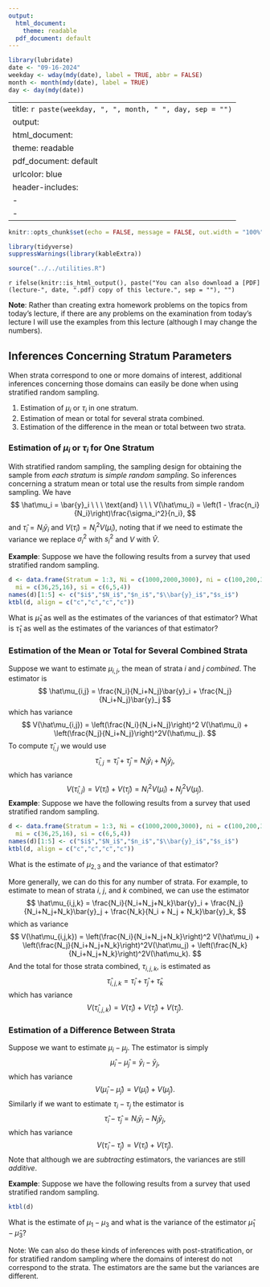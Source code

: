 ---
output:
  html_document: 
    theme: readable
  pdf_document: default
---

```{r, echo = FALSE, message = FALSE}
library(lubridate)
date <- "09-16-2024"
weekday <- wday(mdy(date), label = TRUE, abbr = FALSE)
month <- month(mdy(date), label = TRUE)
day <- day(mdy(date))
```

---
title: `r paste(weekday, ", ", month, " ", day, sep = "")`
output:
  html_document: 
    theme: readable
  pdf_document: default
urlcolor: blue
header-includes:
  - \usepackage{float}
  - \usepackage{booktabs}
---

```{r setup, include = FALSE}
knitr::opts_chunk$set(echo = FALSE, message = FALSE, out.width = "100%", fig.align = "center", cache = FALSE, dev = ifelse(knitr::is_html_output(), "png", "pdf"))
```

```{r packages}
library(tidyverse)
suppressWarnings(library(kableExtra))
```

```{r utilities}
source("../../utilities.R")
```

`r ifelse(knitr::is_html_output(), paste("You can also download a [PDF](lecture-", date, ".pdf) copy of this lecture.", sep = ""), "")`


**Note**: Rather than creating extra homework problems on the topics from today's lecture, if there are any problems on the examination from today's lecture I will use the examples from this lecture (although I may change the numbers). 

## Inferences Concerning Stratum Parameters

When strata correspond to one or more domains of interest, additional inferences concerning those domains can easily be done when using stratified random sampling.

1. Estimation of $\mu_i$ or $\tau_i$ in one stratum.
0. Estimation of mean or total for several strata combined.
0. Estimation of the difference in the mean or total between two strata.

### Estimation of $\mu_i$ or $\tau_i$ for One Stratum

With stratified random sampling, the sampling design for obtaining the sample from *each stratum* is *simple random sampling*. So inferences concerning a stratum mean or total use the results from simple random sampling. We have
$$
  \hat\mu_i = \bar{y}_i \ \ \ \text{and} \ \ \ V(\hat\mu_i) = \left(1 - \frac{n_i}{N_i}\right)\frac{\sigma_i^2}{n_i},
$$
and $\hat\tau_i = N_i\bar{y}_i$ and $V(\hat\tau_i) = N_i^2V(\hat\mu_i)$, noting that if we need to estimate the variance we replace $\sigma_i^2$ with $s_i^2$ and $V$ with $\hat{V}$. 

**Example**: Suppose we have the following results from a survey that used stratified random sampling.
```{r}
d <- data.frame(Stratum = 1:3, Ni = c(1000,2000,3000), ni = c(100,200,300), 
  mi = c(36,25,16), si = c(6,5,4))
names(d)[1:5] <- c("$i$","$N_i$","$n_i$","$\\bar{y}_i$","$s_i$")
ktbl(d, align = c("c","c","c","c"))
```
What is $\hat\mu_1$ as well as the estimates of the variances of that estimator? What is $\hat\tau_1$ as well as the estimates of the variances of that estimator?

\pagebreak

### Estimation of the Mean or Total for Several Combined Strata

Suppose we want to estimate $\mu_{i,j}$, the mean of strata $i$ and $j$ *combined*. The estimator is
$$
  \hat\mu_{i,j} = \frac{N_i}{N_i+N_j}\bar{y}_i + \frac{N_j}{N_i+N_j}\bar{y}_j
$$
which has variance
$$
  V(\hat\mu_{i,j}) = \left(\frac{N_i}{N_i+N_j}\right)^2 V(\hat\mu_i) + 
  \left(\frac{N_j}{N_i+N_j}\right)^2V(\hat\mu_j).
$$
To compute $\hat\tau_{i,j}$ we would use
$$
  \hat\tau_{i,j} = \hat\tau_i + \hat\tau_j = N_i\bar{y}_i + N_j\bar{y}_j,
$$
which has variance
$$
  V(\hat\tau_{i,j}) = V(\hat\tau_i) + V(\hat\tau_j) = N_i^2 V(\hat\mu_i) + N_j^2V(\hat\mu_j).
$$
**Example**: Suppose we have the following results from a survey that used stratified random sampling.
```{r}
d <- data.frame(Stratum = 1:3, Ni = c(1000,2000,3000), ni = c(100,200,300), 
  mi = c(36,25,16), si = c(6,5,4))
names(d)[1:5] <- c("$i$","$N_i$","$n_i$","$\\bar{y}_i$","$s_i$")
ktbl(d, align = c("c","c","c","c"))
```
What is the estimate of $\mu_{2,3}$ and the variance of that estimator?

\pagebreak

More generally, we can do this for any number of strata. For example, to estimate to mean of strata $i$, $j$, and $k$ combined, we can use the estimator
$$
  \hat\mu_{i,j,k} = \frac{N_i}{N_i+N_j+N_k}\bar{y}_i + \frac{N_j}{N_i+N_j+N_k}\bar{y}_j + \frac{N_k}{N_i + N_j + N_k}\bar{y}_k,
$$
which as variance
$$
  V(\hat\mu_{i,j,k}) = \left(\frac{N_i}{N_i+N_j+N_k}\right)^2 V(\hat\mu_i) + 
  \left(\frac{N_j}{N_i+N_j+N_k}\right)^2V(\hat\mu_j) + 
  \left(\frac{N_k}{N_i+N_j+N_k}\right)^2V(\hat\mu_k).
$$
And the total for those strata combined, $\tau_{i,j,k}$, is estimated as
$$
  \hat\tau_{i,j,k} = \hat\tau_i + \hat\tau_j + \hat\tau_k
$$
which has variance
$$
  V(\hat\tau_{i,j,k}) = V(\hat\tau_i) + V(\hat\tau_j) + V(\hat\tau_j).
$$

### Estimation of a Difference Between Strata

Suppose we want to estimate $\mu_i - \mu_j$. The estimator is simply
$$
  \hat\mu_i - \hat\mu_j = \bar{y}_i - \bar{y}_j,
$$
which has variance
$$
  V(\hat\mu_i - \hat\mu_j) = V(\hat\mu_i) + V(\hat\mu_j).
$$
Similarly if we want to estimate $\tau_i - \tau_j$ the estimator is
$$
  \hat\tau_i - \hat\tau_j = N_i\bar{y}_i - N_j\bar{y}_j,
$$
which has variance
$$
  V(\hat\tau_i - \hat\tau_j) = V(\hat\tau_i) + V(\hat\tau_j). 
$$
Note that although we are *subtracting* estimators, the variances are still *additive*.

**Example**: Suppose we have the following results from a survey that used stratified random sampling.
```{r}
ktbl(d)
```
What is the estimate of $\mu_1 - \mu_3$ and what is the variance of the estimator $\hat\mu_1 - \hat\mu_3$?

Note: We can also do these kinds of inferences with post-stratification, or for stratified random sampling where the domains of interest do not correspond to the strata. The estimators are the same but the variances are different.